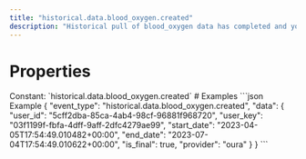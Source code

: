 ```yaml
---
title: "historical.data.blood_oxygen.created"
description: "Historical pull of blood_oxygen data has completed and you can now pull data for this resource."
---
```

# Properties
<ResponseField name="event_type" type="const string" required="true">
Constant: `historical.data.blood_oxygen.created`
</ResponseField>
<ResponseField name="data" type="HistoricalDataCreated" required="true">
<Expandable title="HistoricalDataCreated" defaultOpen="true">
<ResponseField name="user_id" type="string" required="true">
</ResponseField>
<ResponseField name="user_key" type="string" required="true">
</ResponseField>
<ResponseField name="start_date" type="string" required="true">
</ResponseField>
<ResponseField name="end_date" type="string" required="true">
</ResponseField>
<ResponseField name="is_final" type="boolean" required="true">
</ResponseField>
<ResponseField name="provider" type="string" required="true">
</ResponseField>
</Expandable>
</ResponseField>
# Examples
<CodeGroup>
```json Example
{
  "event_type": "historical.data.blood_oxygen.created",
  "data": {
    "user_id": "5cff2dba-85ca-4ab4-98cf-96881f968720",
    "user_key": "03f1199f-fbfa-4dff-9aff-2dfc4279ae99",
    "start_date": "2023-04-05T17:54:49.010482+00:00",
    "end_date": "2023-07-04T17:54:49.010622+00:00",
    "is_final": true,
    "provider": "oura"
  }
}
```
</CodeGroup>
